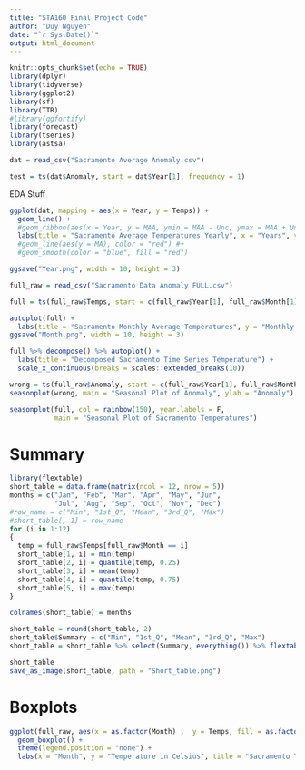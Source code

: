 ```yaml
---
title: "STA160 Final Project Code"
author: "Duy Nguyen"
date: "`r Sys.Date()`"
output: html_document
---
```


```r
knitr::opts_chunk$set(echo = TRUE)
library(dplyr)
library(tidyverse)
library(ggplot2)
library(sf)
library(TTR)
#library(ggfortify)
library(forecast)
library(tseries)
library(astsa)
```

```r
dat = read_csv("Sacramento Average Anomaly.csv")
```

```r
test = ts(dat$Anomaly, start = dat$Year[1], frequency = 1)
```
EDA Stuff
```r
ggplot(dat, mapping = aes(x = Year, y = Temps)) + 
  geom_line() + 
  #geom_ribbon(aes(x = Year, y = MAA, ymin = MAA - Unc, ymax = MAA + Unc), alpha = 0.2) + 
  labs(title = "Sacramento Average Temperatures Yearly", x = "Years", y = "Average Temperatures") #+ 
  #geom_line(aes(y = MA), color = "red") #+ 
  #geom_smooth(color = "blue", fill = "red")

ggsave("Year.png", width = 10, height = 3)
```



```r
full_raw = read_csv("Sacramento Data Anomaly FULL.csv")
```

```r
full = ts(full_raw$Temps, start = c(full_raw$Year[1], full_raw$Month[1]), frequency = 12)
```

```r

autoplot(full) + 
  labs(title = "Sacramento Monthly Average Temperatures", y = "Monthly Temperature")
ggsave("Month.png", width = 10, height = 3)
```


```r
full %>% decompose() %>% autoplot() + 
  labs(title = "Decomposed Sacramento Time Series Temperature") + 
  scale_x_continuous(breaks = scales::extended_breaks(10))
```




```r
wrong = ts(full_raw$Anomaly, start = c(full_raw$Year[1], full_raw$Month[1]), frequency = 12)
seasonplot(wrong, main = "Seasonal Plot of Anomaly", ylab = "Anomaly")
```

```r

seasonplot(full, col = rainbow(150), year.labels = F, 
           main = "Seasonal Plot of Sacramento Temperatures")

```



# Summary
```r
library(flextable)
short_table = data.frame(matrix(ncol = 12, nrow = 5))
months = c("Jan", "Feb", "Mar", "Apr", "May", "Jun",
           "Jul", "Aug", "Sep", "Oct", "Nov", "Dec")
#row_name = c("Min", "1st_Q", "Mean", "3rd_Q", "Max")
#short_table[, 1] = row_name
for (i in 1:12)
{
  temp = full_raw$Temps[full_raw$Month == i]
  short_table[1, i] = min(temp)
  short_table[2, i] = quantile(temp, 0.25)
  short_table[3, i] = mean(temp)
  short_table[4, i] = quantile(temp, 0.75)
  short_table[5, i] = max(temp)
}

colnames(short_table) = months

short_table = round(short_table, 2)
short_table$Summary = c("Min", "1st_Q", "Mean", "3rd_Q", "Max") 
short_table = short_table %>% select(Summary, everything()) %>% flextable()

short_table
save_as_image(short_table, path = "Short_table.png")
```

# Boxplots

```r
ggplot(full_raw, aes(x = as.factor(Month) ,  y = Temps, fill = as.factor(Month))) + 
  geom_boxplot() + 
  theme(legend.position = "none") + 
  labs(x = "Month", y = "Temperature in Celsius", title = "Sacramento Temperature Boxplots")

```

